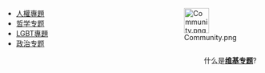 <div style="float:right;margin-left:0.9em">[[Image:Community.png|50px]]</div>
*[[Wikipedia:人權專題|人權專題]]
*[[Wikipedia:哲学专题|哲学专题]]
*[[Wikipedia:LGBT專題|LGBT專題]]
*[[Wikipedia:政治专题|政治专题]]
<div align=right>
什么是'''[[Wikipedia:专题|维基专题]]'''?
</div><noinclude>[[Category:自由主义主题|{{SUBPAGENAME}}]]</noinclude>
